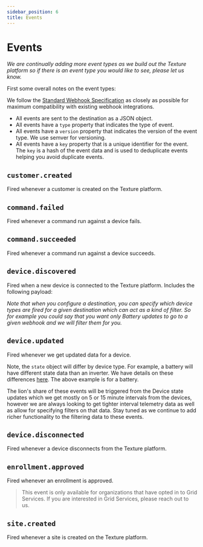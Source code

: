```yaml
---
sidebar_position: 6
title: Events
---
```



# Events

_We are continually adding more event types as we build out the Texture platform so if there is an event type you would like to see, please let us know._

First some overall notes on the event types:

We follow the [Standard Webhook Specification](https://www.standardwebhooks.com/) as closely as possible for maximum compatibility with existing webhook integrations.

- All events are sent to the destination as a JSON object.
- All events have a `type` property that indicates the type of event.
- All events have a `version` property that indicates the version of the event type. We use semver for versioning.
- All events have a `key` property that is a unique identifier for the event. The `key` is a hash of the event data and is used to deduplicate events helping you avoid duplicate events.

## `customer.created`

Fired whenever a customer is created on the Texture platform.

<CustomerCreatedEvent />

## `command.failed`

Fired whenever a command run against a device fails.

<CommandFailedEvent />

## `command.succeeded`

Fired whenever a command run against a device succeeds.
<CommandSucceededEvent />

## `device.discovered`

Fired when a new device is connected to the Texture platform. Includes the following payload:

<DeviceDiscoveredEvent />

_Note that when you configure a destination, you can specify which device types are fired for a given destination which can act as a kind of filter. So for example you could say that you want only Battery updates to go to a given webhook and we will filter them for you._

## `device.updated`

Fired whenever we get updated data for a device.

<DeviceUpdatedEvent />

Note, the `state` object will differ by device type. For example, a battery will have different state data than an inverter. We have details on these differences [here](/platform-concepts/data-models/overview). The above example is for a battery.

The lion's share of these events will be triggered from the Device state updates which we get mostly on 5 or 15 minute intervals from the devices, however we are always looking to get tighter interval telemetry data as well as allow for specifying filters on that data. Stay tuned as we continue to add richer functionality to the filtering data to these events.

## `device.disconnected`

Fired whenever a device disconnects from the Texture platform.

<DeviceDisconnectedEvent />

## `enrollment.approved`

Fired whenever an enrollment is approved.

> This event is only available for organizations that have opted 
in to Grid Services. If you are interested in Grid Services, please reach out to us.

<EnrollmentApprovedEvent />

## `site.created`

Fired whenever a site is created on the Texture platform.

<SiteCreatedEvent />
